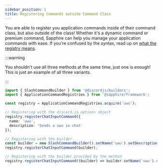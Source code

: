 ```yaml
---
sidebar_position: 1
title: Registering Commands outside Command Class
---
```


You are able to register you application commands inside of their command class, but also outside of the class! Whether it's a dynamic command or
premium command, Sapphire can help you manage your application commands with ease. If you're confused by the syntax,
read up on [what the registry means][registry].

:::warning

You shouldn't use all three methods at the same time, just one is enough! This is just an example of all three variants.

:::

```typescript ts2esm2cjs
import { SlashCommandBuilder } from '@discordjs/builders';
import { ApplicationCommandRegistries } from '@sapphire/framework';

const registry = ApplicationCommandRegistries.acquire('uwu');

// Registering with the discord.js options object
registry.registerChatInputCommand({
  name: 'uwu',
  description: 'Sends a uwu in chat'
});

// Registering with the builder
const builder = new SlashCommandBuilder().setName('uwu').setDescription('Sends a uwu in chat');
registry.registerChatInputCommand(builder);

// Registering with the builder provided by the method
registry.registerChatInputCommand((builder) => builder.setName('uwu').setDescription('Sends a uwu in chat'));
```

[registry]: ../acquiring-application-command-registry
